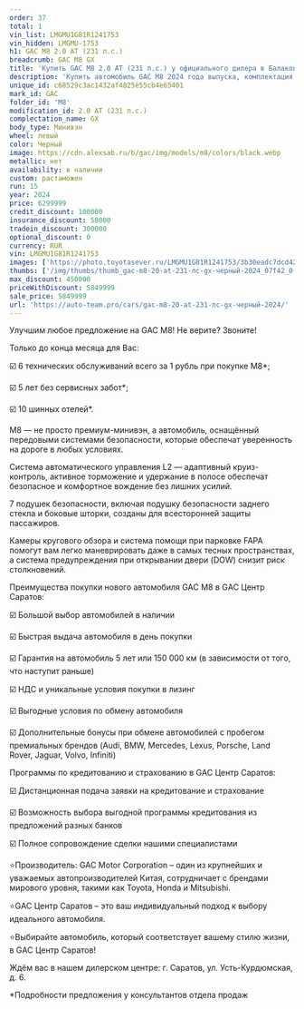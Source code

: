 ```yaml
---
order: 37
total: 1
vin_list: LMGMU1G81R1241753
vin_hidden: LMGMU-1753
h1: GAC M8 2.0 AT (231 л.с.)
breadcrumb: GAC M8 GX
title: 'Купить GAC M8 2.0 AT (231 л.с.) у официального дилера в Балаково'
description: 'Купить автомобиль GAC M8 2024 года выпуска, комплектация GX, цвет - Черный, двигатель - 2.0 AT (231 л.с.) у официального дилера в г. Балаково. Стоимость данного автомобиля GAC M8 – 5849999'
unique_id: c68529c3ac1432af4825e55cb4e65401
mark_id: GAC
folder_id: 'M8'
modification_id: 2.0 AT (231 л.с.)
complectation_name: GX
body_type: Минивэн
wheel: левый
color: Черный
image: https://cdn.alexsab.ru/b/gac/img/models/m8/colors/black.webp
metallic: нет
availability: в наличии
custom: растаможен
run: 15
year: 2024
price: 6299999
credit_discount: 100000
insurance_discount: 50000
tradein_discount: 300000
optional_discount: 0
currency: RUR
vin: LMGMU1G81R1241753
images: ['https://photo.toyotasever.ru/LMGMU1G81R1241753/3b30eadc7dcd42f0d798b29fd7507f42.jpg', 'https://photo.toyotasever.ru/LMGMU1G81R1241753/a32fdb6e7183db910e5d8a3988712743.jpeg', 'https://photo.toyotasever.ru/LMGMU1G81R1241753/a0f0d7cbab94be4baddca7ba3a6ec6b7.jpeg', 'https://photo.toyotasever.ru/LMGMU1G81R1241753/09bd2b18f31c68caafbe9a197ac48e9f.jpeg', 'https://photo.toyotasever.ru/LMGMU1G81R1241753/511c45d77a20102a881ac12830efdd66.jpeg', 'https://photo.toyotasever.ru/LMGMU1G81R1241753/7c77b43e90a388693862cc9b15ab0898.jpeg', 'https://photo.toyotasever.ru/LMGMU1G81R1241753/b741faf0402a78129c45d54e78c17b2e.jpeg', 'https://photo.toyotasever.ru/LMGMU1G81R1241753/fa338740a471bd0924dc0f79e249a59b.jpeg', 'https://photo.toyotasever.ru/LMGMU1G81R1241753/f89690dce89537cc495f1c9fdfdfba93.jpeg', 'https://photo.toyotasever.ru/LMGMU1G81R1241753/bdc10852b90244a5504436d9e292db26.jpeg', 'https://photo.toyotasever.ru/LMGMU1G81R1241753/ed36e977d5fff4989f6e2f997bc6fcb4.jpeg', 'https://photo.toyotasever.ru/LMGMU1G81R1241753/0d1b1546490249b77842cd6c9d5dc547.jpeg', 'https://photo.toyotasever.ru/LMGMU1G81R1241753/2e7753dec57a5390e13924b992096d90.jpeg', 'https://photo.toyotasever.ru/LMGMU1G81R1241753/9900fbf9e86b14b341df5cb7c3cdf6ec.jpeg', 'https://photo.toyotasever.ru/LMGMU1G81R1241753/fcc9a7732c7b131fdfb1617c52f5d739.jpeg', 'https://photo.toyotasever.ru/LMGMU1G81R1241753/7fec4062dbaca45cfa7655133192554c.jpeg', 'https://photo.toyotasever.ru/LMGMU1G81R1241753/1df12ba6ae5922a19933b1e57e801f49.jpeg', 'https://photo.toyotasever.ru/LMGMU1G81R1241753/72a58eea765300fdbe7a1642827b0374.jpeg', 'https://photo.toyotasever.ru/LMGMU1G81R1241753/1902fa077d48af4021b5e52d931ca8c6.jpeg', 'https://photo.toyotasever.ru/LMGMU1G81R1241753/f706d719080c14d4846e49b47aa758f3.jpeg', 'https://photo.toyotasever.ru/LMGMU1G81R1241753/21afb3c1e96f2a9dff9d9bdf540bd49a.jpeg', 'https://photo.toyotasever.ru/LMGMU1G81R1241753/da862bfc79698b2d59dd4256be8421aa.jpeg', 'https://photo.toyotasever.ru/LMGMU1G81R1241753/755029d16586ceb9d3a340ce22bb3345.jpeg', 'https://photo.toyotasever.ru/LMGMU1G81R1241753/bfa1e54b0986c185972bc5150a80fbcc.jpeg', 'https://photo.toyotasever.ru/LMGMU1G81R1241753/2b2185206cadc752548c03c6f1ba7617.jpeg', 'https://photo.toyotasever.ru/LMGMU1G81R1241753/b0e618383969beab9fd37ffccb345c86.jpeg', 'https://photo.toyotasever.ru/LMGMU1G81R1241753/e7afefa4102247651b2f025c12ac4a4e.jpeg', 'https://photo.toyotasever.ru/LMGMU1G81R1241753/3a71738fe4aaf6ca23fee8122133549a.jpeg', 'https://photo.toyotasever.ru/LMGMU1G81R1241753/bbbad4bb4216fa4bb1c4334e386b3670.jpeg', 'https://photo.toyotasever.ru/LMGMU1G81R1241753/f9235abd698dc4c5594ffde2c1c14ce5.jpeg', 'https://photo.toyotasever.ru/LMGMU1G81R1241753/e3fceac74a4695bfd4b50f42dbd0b57a.jpeg', 'https://photo.toyotasever.ru/LMGMU1G81R1241753/67e1a6cda56c67ac7268e695aacc5bd9.jpeg', 'https://photo.toyotasever.ru/LMGMU1G81R1241753/4e8145deb36f51139cd707c9b1a6a749.jpeg', 'https://photo.toyotasever.ru/LMGMU1G81R1241753/0a351cd9b57f50700e6a34b35e57bd13.jpeg', 'https://photo.toyotasever.ru/LMGMU1G81R1241753/0b3c17696ff22b77597330ffb8cfba5d.jpeg']
thumbs: ['/img/thumbs/thumb_gac-m8-20-at-231-лс-gx-черный-2024_07f42_0.webp', '/img/thumbs/thumb_gac-m8-20-at-231-лс-gx-черный-2024_12743_1.webp', '/img/thumbs/thumb_gac-m8-20-at-231-лс-gx-черный-2024_ec6b7_2.webp', '/img/thumbs/thumb_gac-m8-20-at-231-лс-gx-черный-2024_48e9f_3.webp', '/img/thumbs/thumb_gac-m8-20-at-231-лс-gx-черный-2024_fdd66_4.webp']
max_discount: 450000
priceWithDiscount: 5849999
sale_price: 5849999
url: 'https://auto-team.pro/cars/gac-m8-20-at-231-лс-gx-черный-2024/'
---
```

<p>
 Улучшим любое предложение на GAC М8! Не верите? Звоните!
</p>
<p>
</p>
<p>
 Только до конца месяца для Вас:
</p>
<p>
</p>
<p>
 ☑️ 6 технических обслуживаний всего за 1 рубль при покупке М8*;
</p>
<p>
 ☑️ 5 лет без сервисных забот*;
</p>
<p>
 ☑️ 10 шинных отелей*.
</p>
<p>
</p>
<p>
 M8 — не просто премиум-минивэн, а автомобиль, оснащённый передовыми системами безопасности, которые обеспечат уверенность на дороге в любых условиях.
</p>
<p>
</p>
<p>
 Система автоматического управления L2 — адаптивный круиз-контроль, активное торможение и удержание в полосе обеспечат безопасное и комфортное вождение без лишних усилий.
</p>
<p>
</p>
<p>
 7 подушек безопасности, включая подушку безопасности заднего стекла и боковые шторки, созданы для всесторонней защиты пассажиров.
</p>
<p>
</p>
<p>
 Камеры кругового обзора и система помощи при парковке FAPA помогут вам легко маневрировать даже в самых тесных пространствах, а система предупреждения при открывании двери (DOW) снизит риск столкновений.
</p>
<p>
</p>
<p>
 Преимущества покупки нового автомобиля GAC M8 в GАС Центр Саратов:
</p>
<p>
 ☑️ Большой выбор автомобилей в наличии
</p>
<p>
 ☑️ Быстрая выдача автомобиля в день покупки
</p>
<p>
 ☑️ Гарантия на автомобиль 5 лет или 150 000 км (в зависимости от того, что наступит раньше)
</p>
<p>
 ☑️ НДС и уникальные условия покупки в лизинг
</p>
<p>
 ☑️ Выгодные условия по обмену автомобиля
</p>
<p>
 ☑️ Дополнительные бонусы при обмене автомобилей с пробегом премиальных брендов (Audi, BMW, Mercedes, Lexus, Porsche, Land Rover, Jaguar, Volvo, Infiniti)
</p>
<p>
</p>
<p>
 Программы по кредитованию и страхованию в GАС Центр Саратов:
</p>
<p>
 ☑️ Дистанционная подача заявки на кредитование и страхование
</p>
<p>
 ☑️ Возможность выбора выгодной программы кредитования из предложений разных банков
</p>
<p>
 ☑️ Полное сопровождение сделки нашими специалистами
</p>
<p>
</p>
<p>
 ⭐️Производитель: GAC Motor Corporation – один из крупнейших и уважаемых автопроизводителей Китая, сотрудничает с брендами мирового уровня, такими как Toyota, Honda и Mitsubishi.
</p>
<p>
 ⭐️GАС Центр Саратов – это ваш индивидуальный подход к выбору идеального автомобиля.
</p>
<p>
 ⭐️Выбирайте автомобиль, который соответствует вашему стилю жизни, в GАС Центр Саратов!
</p>
<p>
</p>
<p>
 Ждём вас в нашем дилерском центре: г. Саратов, ул. Усть-Курдюмская, д. 6.
</p>
<p>
</p>
<p>
 *Подробности предложения у консультантов отдела продаж
</p>
